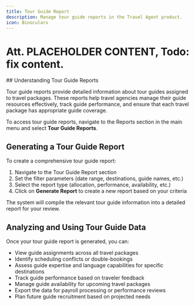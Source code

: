 ```yaml
---
title: Tour Guide Report
description: Manage tour guide reports in the Travel Agent product.
icon: Binoculars
---
```



# Att. PLACEHOLDER CONTENT, Todo: fix content.


<Steps>
<Step>
## Understanding Tour Guide Reports

Tour guide reports provide detailed information about tour guides assigned to travel packages. These reports help travel agencies manage their guide resources effectively, track guide performance, and ensure that each travel package has appropriate guide coverage.

To access tour guide reports, navigate to the Reports section in the main menu and select **Tour Guide Reports**.
</Step>
<Step>
## Generating a Tour Guide Report

To create a comprehensive tour guide report:

1. Navigate to the Tour Guide Report section
2. Set the filter parameters (date range, destinations, guide names, etc.)
3. Select the report type (allocation, performance, availability, etc.)
4. Click on **Generate Report** to create a new report based on your criteria

The system will compile the relevant tour guide information into a detailed report for your review.
</Step>
<Step>
## Analyzing and Using Tour Guide Data

Once your tour guide report is generated, you can:

- View guide assignments across all travel packages
- Identify scheduling conflicts or double-bookings
- Assess guide expertise and language capabilities for specific destinations
- Track guide performance based on traveler feedback
- Manage guide availability for upcoming travel packages
- Export the data for payroll processing or performance reviews
- Plan future guide recruitment based on projected needs
</Step>
</Steps>
